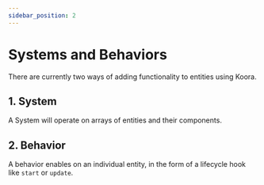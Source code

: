 ```yaml
---
sidebar_position: 2
---
```


# Systems and Behaviors

There are currently two ways of adding functionality to entities using Koora.


## 1. System

A System will operate on arrays of entities and their components.

## 2. Behavior

A behavior enables on an individual entity, in the form of a lifecycle hook like `start` or `update`.